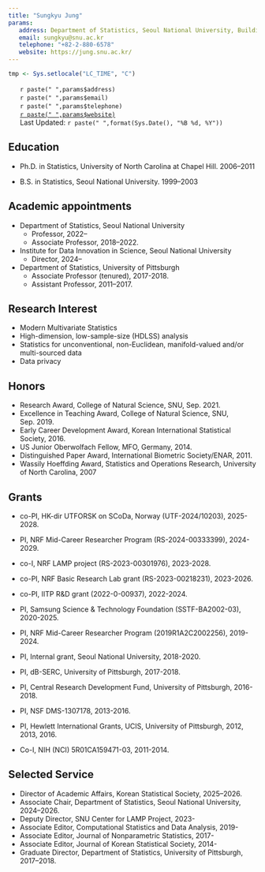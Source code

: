 ```yaml
---
title: "Sungkyu Jung"
params:
   address: Department of Statistics, Seoul National University, Building 25 Room 436, 1 Gwanak-ro, Gwanak-gu, Seoul 08826, Korea
   email: sungkyu@snu.ac.kr
   telephone: "+82-2-880-6578"
   website: https://jung.snu.ac.kr/
---
```



<!--html_preserve-->
<style type="text/css">
ul.CV {
list-style-type: none;
}
</style>
<!--/html_preserve-->
 
```r
tmp <- Sys.setlocale("LC_TIME", "C")
```

<ul class="CV">
<li><i class="fa fa-home" aria-hidden="true"></i>  `r paste(" ",params$address)`</li>
<li><i class="fa fa-envelope-o" aria-hidden="true"></i>  `r paste(" ",params$email)`</li>
<li><i class="fa fa-mobile" aria-hidden="true"></i>  `r paste(" ",params$telephone)`</li>
<li><i class="fa fa-globe" aria-hidden="true"></i>  [`r paste(" ",params$website)`](`r params$website`)</li>
<li><i class="fa fa-clock-o" aria-hidden="true"></i> Last Updated: `r paste(" ",format(Sys.Date(), "%B %d, %Y"))`</li>
</ul>



## Education

- Ph.D. in Statistics, University of North Carolina at Chapel Hill. 2006--2011

- B.S. in Statistics, Seoul National University. 1999--2003


## Academic appointments

* Department of Statistics, Seoul National University 
     + Professor, 2022--
     + Associate Professor, 2018--2022.
     
* Institute for Data Innovation in Science, Seoul National University
     + Director, 2024--
     
* Department of Statistics, University of Pittsburgh
     + Associate Professor (tenured), 2017-2018.
     + Assistant Professor, 2011--2017.

     
## Research Interest

- Modern Multivariate Statistics 
- High-dimension, low-sample-size (HDLSS) analysis
- Statistics for unconventional, non-Euclidean, manifold-valued and/or multi-sourced data 
- Data privacy

## Honors 

- Research Award, College of Natural Science, SNU, Sep. 2021.
- Excellence in Teaching Award, College of Natural Science, SNU, Sep. 2019.
- Early Career Development Award, Korean International Statistical Society, 2016.
- US Junior Oberwolfach Fellow, MFO, Germany, 2014.
- Distinguished Paper Award, International Biometric Society/ENAR, 2011.
- Wassily Hoeffding Award, Statistics and Operations Research, University of North Carolina, 2007

## Grants

- co-PI, HK-dir UTFORSK on SCoDa, Norway (UTF-2024/10203), 2025-2028.

- PI, NRF Mid-Career Researcher Program (RS-2024-00333399), 2024-2029.

- co-I, NRF LAMP project (RS-2023-00301976), 2023-2028. 

- co-PI, NRF Basic Research Lab grant (RS-2023-00218231), 2023-2026. 

- co-PI, IITP R&D grant (2022-0-00937), 2022-2024.

- PI, Samsung Science & Technology Foundation (SSTF-BA2002-03), 2020-2025.

- PI, NRF Mid-Career Researcher Program (2019R1A2C2002256), 2019-2024.

- PI, Internal grant, Seoul National University, 2018-2020.

- PI, dB-SERC, University of Pittsburgh,  2017-2018.

- PI, Central Research Development Fund, University of Pittsburgh, 2016-2018.

- PI, NSF DMS-1307178, 2013-2016.

- PI, Hewlett International Grants, UCIS, University of Pittsburgh, 2012, 2013, 2016.

- Co-I, NIH (NCI) 5R01CA159471-03, 2011-2014.

## Selected Service

- Director of Academic Affairs, Korean Statistical Society, 2025--2026.
- Associate Chair, Department of Statistics, Seoul National University, 2024--2026.
- Deputy Director, SNU Center for LAMP Project, 2023-
- Associate Editor, Computational Statistics and Data Analysis, 2019-
- Associate Editor, Journal of Nonparametric Statistics, 2017-
- Associate Editor, Journal of Korean Statistical Society, 2014-
<!-- - Associate Liaison to National Institute of Statistical Science, 2015-2018 -->
- Graduate Director, Department of Statistics, University of Pittsburgh, 2017--2018.
<!-- - Elected member, Dietrich School of Arts and Sciences Council, University of Pittsburgh 2016--2019 -->